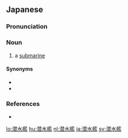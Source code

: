 {{also|潛水艦}}

==Japanese==
{{wikipedia|lang=ja}}
{{ja-kanjitab|せん|すい|かん|yomi=o}}

===Pronunciation===
{{ja-pron|せんすいかん|y=ko|acc=0|acc_ref=NHK,DJR,SMK5}}

===Noun===
{{ja-noun|せんすいかん|kyu=潛水艦}}

# a [[submarine]] {{gl|undersea boat}}

====Synonyms====
* {{ja-r|潜%水%艇|せん%すい%てい}}
* {{ja-r|サブマリン}}

===References===
* {{R:Meikyo}}
<references/>

{{C|ja|Watercraft|sort=せんすいかん}}
[[lo:潜水艦]]
[[hu:潜水艦]]
[[nl:潜水艦]]
[[ja:潜水艦]]
[[sv:潜水艦]]